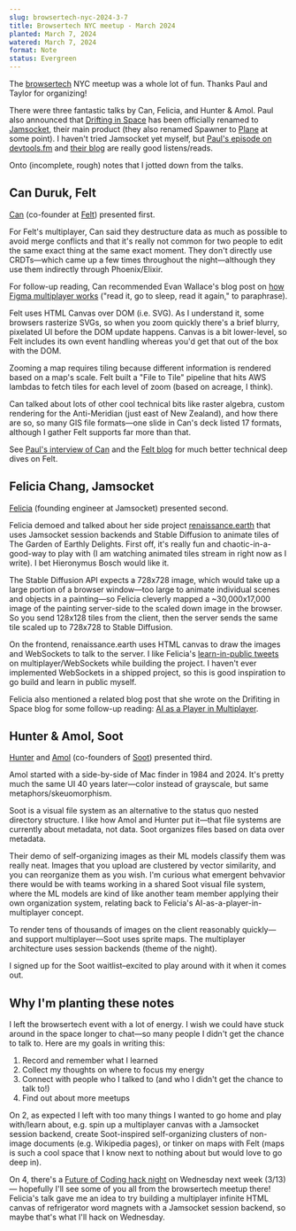 ```yaml
---
slug: browsertech-nyc-2024-3-7
title: Browsertech NYC meetup - March 2024
planted: March 7, 2024
watered: March 7, 2024
format: Note
status: Evergreen
---
```


The [browsertech](https://browsertech.com) NYC meetup was a whole lot of fun. Thanks Paul and Taylor for organizing!

There were three fantastic talks by Can, Felicia, and Hunter & Amol. Paul also announced that [Drifting in Space](https://driftingin.space/) has been officially renamed to [Jamsocket](https://jamsocket.com/), their main product (they also renamed Spawner to [Plane](https://plane.dev/) at some point). I haven't tried Jamsocket yet myself, but [Paul's episode on devtools.fm](https://www.devtools.fm/episode/39) and [their blog](https://driftingin.space/blog) are really good listens/reads.

Onto (incomplete, rough) notes that I jotted down from the talks.

## Can Duruk, Felt

[Can](https://twitter.com/can) (co-founder at [Felt](https://felt.com/)) presented first.

For Felt's multiplayer, Can said they destructure data as much as possible to avoid merge conflicts and that it's really not common for two people to edit the same exact thing at the same exact moment. They don't directly use CRDTs—which came up a few times throughout the night—although they use them indirectly through Phoenix/Elixir.

For follow-up reading, Can recommended Evan Wallace's blog post on [how Figma multiplayer works](https://www.figma.com/blog/how-figmas-multiplayer-technology-works/) ("read it, go to sleep, read it again," to paraphrase).

Felt uses HTML Canvas over DOM (i.e. SVG). As I understand it, some browsers rasterize SVGs, so when you zoom quickly there's a brief blurry, pixelated UI before the DOM update happens. Canvas is a bit lower-level, so Felt includes its own event handling whereas you'd get that out of the box with the DOM.

Zooming a map requires tiling because different information is rendered based on a map's scale. Felt built a "File to Tile" pipeline that hits AWS lambdas to fetch tiles for each level of zoom (based on acreage, I think).

Can talked about lots of other cool technical bits like raster algebra, custom rendering for the Anti-Meridian (just east of New Zealand), and how there are so, so many GIS file formats—one slide in Can's deck listed 17 formats, although I gather Felt supports far more than that.

See [Paul's interview of Can](https://digest.browsertech.com/archive/browsertech-digest-felt-is-making-browsers-make/) and the [Felt blog](https://felt.com/blog) for much better technical deep dives on Felt.

## Felicia Chang, Jamsocket

[Felicia](https://twitter.com/felchang) (founding engineer at Jamsocket) presented second.

Felicia demoed and talked about her side project [renaissance.earth](https://www.renaissance.earth/) that uses Jamsocket session backends and Stable Diffusion to animate tiles of The Garden of Earthly Delights. First off, it's really fun and chaotic-in-a-good-way to play with (I am watching animated tiles stream in right now as I write). I bet Hieronymus Bosch would like it.

The Stable Diffusion API expects a 728x728 image, which would take up a large portion of a browser window—too large to animate individual scenes and objects in a painting—so Felicia cleverly mapped a ~30,000x17,000 image of the painting server-side to the scaled down image in the browser. So you send 128x128 tiles from the client, then the server sends the same tile scaled up to 728x728 to Stable Diffusion.

On the frontend, renaissance.earth uses HTML canvas to draw the images and WebSockets to talk to the server. I like Felicia's [learn-in-public tweets](https://x.com/felchang/status/1762958382699552980?s=20) on multiplayer/WebSockets while building the project. I haven't ever implemented WebSockets in a shipped project, so this is good inspiration to go build and learn in public myself.

Felicia also mentioned a related blog post that she wrote on the Drifiting in Space blog for some follow-up reading: [AI as a Player in Multiplayer](https://driftingin.space/posts/case-study-assistant).

## Hunter & Amol, Soot

[Hunter](https://hunterlarco.com/) and [Amol](https://twitter.com/theahura_) (co-founders of [Soot](https://soot.com/)) presented third.

Amol started with a side-by-side of Mac finder in 1984 and 2024. It's pretty much the same UI 40 years later—color instead of grayscale, but same metaphors/skeuomorphism.

Soot is a visual file system as an alternative to the status quo nested directory structure. I like how Amol and Hunter put it—that file systems are currently about metadata, not data. Soot organizes files based on data over metadata.

Their demo of self-organizing images as their ML models classify them was really neat. Images that you upload are clustered by vector similarity, and you can reorganize them as you wish. I'm curious what emergent behvavior there would be with teams working in a shared Soot visual file system, where the ML models are kind of like another team member applying their own organization system, relating back to Felicia's AI-as-a-player-in-multiplayer concept.

To render tens of thousands of images on the client reasonably quickly—and support multiplayer—Soot uses sprite maps. The multiplayer architecture uses session backends (theme of the night).

I signed up for the Soot waitlist–excited to play around with it when it comes out.

## Why I'm planting these notes

I left the browsertech event with a lot of energy. I wish we could have stuck around in the space longer to chat—so many people I didn't get the chance to talk to. Here are my goals in writing this:

1. Record and remember what I learned
2. Collect my thoughts on where to focus my energy
3. Connect with people who I talked to (and who I didn't get the chance to talk to!)
4. Find out about more meetups

On 2, as expected I left with too many things I wanted to go home and play with/learn about, e.g. spin up a multiplayer canvas with a Jamsocket session backend, create Soot-inspired self-organizing clusters of non-image documents (e.g. Wikipedia pages), or tinker on maps with Felt (maps is such a cool space that <Link href="/map-in-the-woods">I know next to nothing about</Link> but would love to go deep in).

On 4, there's a [Future of Coding hack night](https://lu.ma/cam9g0nq) on Wednesday next week (3/13) — hopefully I'll see some of you all from the browsertech meetup there! Felicia's talk gave me an idea to try building a multiplayer infinite HTML canvas of refrigerator word magnets with a Jamsocket session backend, so maybe that's what I'll hack on Wednesday.
